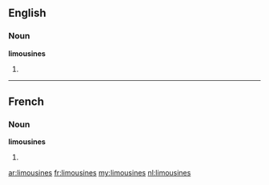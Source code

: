 ==English==

===Noun===
'''limousines'''

# {{plural of|limousine}}

----

==French==

===Noun===
'''limousines''' {{f}}

# {{plural of|limousine|lang=fr}}

[[ar:limousines]]
[[fr:limousines]]
[[my:limousines]]
[[nl:limousines]]